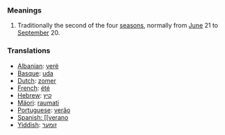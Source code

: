 ===Meanings===
# Traditionally the second of the four [[season]]s, normally from [[June]] 21 to [[September]] 20.

===Translations===
*[[Albanian]]: [[verë]]
*[[Basque]]: [[uda]]
*[[Dutch]]: [[zomer]]
*[[French]]: [[été]]
*[[Hebrew]]: [[קיץ]]
*[[Mäori]]: [[raumati]]
*[[Portuguese]]: [[verão]]
*[[Spanish: [[verano]]
*[[Yiddish]]: [[זומער]]
